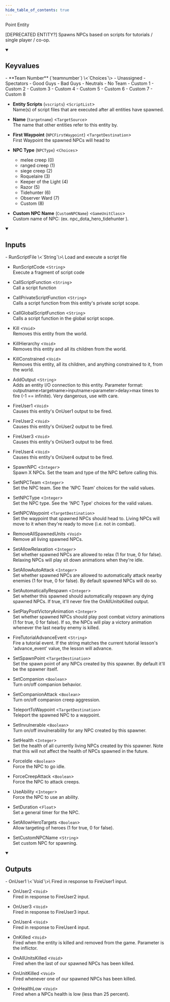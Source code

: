 ```yaml
---
hide_table_of_contents: true
---
```


<!---
!!!!!!
THIS PAGE IS AUTOGENERATED FROM GAME FGD DEFINITIONS!
DO NOT EDIT MANUALLY!
!!!!!!

In order to make edits, you can make an annotation file in /fgd_dump_overrides
-->


Point Entity

[DEPRECATED ENTITY?] Spawns NPCs based on scripts for tutorials / single player / co-op.

<details open>
<summary><h2>Keyvalues</h2></summary>
- **Team Number** (`teamnumber`) \<`Choices`\>
  - Unassigned 
  - Spectators 
  - Good Guys 
  - Bad Guys 
  - Neutrals 
  - No Team 
  - Custom 1 
  - Custom 2 
  - Custom 3 
  - Custom 4 
  - Custom 5 
  - Custom 6 
  - Custom 7 
  - Custom 8 


- **Entity Scripts** (`vscripts`) \<`ScriptList`\>\
Name(s) of script files that are executed after all entities have spawned.

- **Name** (`targetname`) \<`TargetSource`\>\
The name that other entities refer to this entity by.

- **First Waypoint** (`NPCFirstWaypoint`) \<`TargetDestination`\>\
First Waypoint the spawned NPCs will head to

- **NPC Type** (`NPCType`) \<`Choices`\>
  - melee creep (0) 
  - ranged creep (1) 
  - siege creep (2) 
  - Roquelaire (3) 
  - Keeper of the Light (4) 
  - Razor (5) 
  - Tidehunter (6) 
  - Observer Ward (7) 
  - Custom (8) 


- **Custom NPC Name** (`CustomNPCName`) \<`GameUnitClass`\>\
Custom name of NPC: (ex. npc_dota_hero_tidehunter ).


 </details>
<details open>
<summary><h2>Inputs</h2></summary>
- RunScriptFile \<`String`\>\
Load and execute a script file

- RunScriptCode \<`String`\>\
Execute a fragment of script code

- CallScriptFunction \<`String`\>\
Call a script function

- CallPrivateScriptFunction \<`String`\>\
Calls a script function from this entity's private script scope.

- CallGlobalScriptFunction \<`String`\>\
Calls a script function in the global script scope.

- Kill \<`Void`\>\
Removes this entity from the world.

- KillHierarchy \<`Void`\>\
Removes this entity and all its children from the world.

- KillConstrained \<`Void`\>\
Removes this entity, all its children, and anything constrained to it, from the world.

- AddOutput \<`String`\>\
Adds an entity I/O connection to this entity. Parameter format: outputname&gt;targetname>inputname&gt;parameter&gt;delay&gt;max times to fire (-1 == infinite). Very dangerous, use with care.

- FireUser1 \<`Void`\>\
Causes this entity's OnUser1 output to be fired.

- FireUser2 \<`Void`\>\
Causes this entity's OnUser2 output to be fired.

- FireUser3 \<`Void`\>\
Causes this entity's OnUser3 output to be fired.

- FireUser4 \<`Void`\>\
Causes this entity's OnUser4 output to be fired.

- SpawnNPC \<`Integer`\>\
Spawn X NPCs. Set the team and type of the NPC before calling this.

- SetNPCTeam \<`Integer`\>\
Set the NPC team. See the 'NPC Team' choices for the valid values.

- SetNPCType \<`Integer`\>\
Set the NPC type. See the 'NPC Type' choices for the valid values.

- SetNPCWaypoint \<`TargetDestination`\>\
Set the waypoint that spawned NPCs should head to. Living NPCs will move to it when they're ready to move (i.e. not in combat).

- RemoveAllSpawnedUnits \<`Void`\>\
Remove all living spawned NPCs.

- SetAllowRelaxation \<`Integer`\>\
Set whether spawned NPCs are allowed to relax (1 for true, 0 for false). Relaxing NPCs will play sit down animations when they're idle.

- SetAllowAutoAttack \<`Integer`\>\
Set whether spawned NPCs are allowed to automatically attack nearby enemies (1 for true, 0 for false). By default spawned NPCs will do so.

- SetAutomaticallyRespawn \<`Integer`\>\
Set whether this spawned should automatically respawn any dying spawned NPCs. If true, it'll never fire the OnAllUnitsKilled output.

- SetPlayPostVictoryAnimation \<`Integer`\>\
Set whether spawned NPCs should play post combat victory animations (1 for true, 0 for false). If so, the NPCs will play a victory animation whenever the last nearby enemy is killed.

- FireTutorialAdvanceEvent \<`String`\>\
Fire a tutorial event. If the string matches the current tutorial lesson's 'advance_event' value, the lesson will advance.

- SetSpawnPoint \<`TargetDestination`\>\
Set the spawn point of any NPCs created by this spawner. By default it'll be the spawner itself.

- SetCompanion \<`Boolean`\>\
Turn on/off companion behavior.

- SetCompanionAttack \<`Boolean`\>\
Turn on/off companion creep aggression.

- TeleportToWaypoint \<`TargetDestination`\>\
Teleport the spawned NPC to a waypoint.

- SetInvulnerable \<`Boolean`\>\
Turn on/off invulnerability for any NPC created by this spawner.

- SetHealth \<`Integer`\>\
Set the health of all currently living NPCs created by this spawner. Note that this will not affect the health of NPCs spawned in the future.

- ForceIdle \<`Boolean`\>\
Force the NPC to go idle.

- ForceCreepAttack \<`Boolean`\>\
Force the NPC to attack creeps.

- UseAbility \<`Integer`\>\
Force the NPC to use an ability.

- SetDuration \<`Float`\>\
Set a general timer for the NPC.

- SetAllowHeroTargets \<`Boolean`\>\
Allow targeting of heroes (1 for true, 0 for false).

- SetCustomNPCName \<`String`\>\
Set custom NPC for spawning.


 </details>
<details open>
<summary><h2>Outputs</h2></summary>
- OnUser1 \<`Void`\>\
Fired in response to FireUser1 input.

- OnUser2 \<`Void`\>\
Fired in response to FireUser2 input.

- OnUser3 \<`Void`\>\
Fired in response to FireUser3 input.

- OnUser4 \<`Void`\>\
Fired in response to FireUser4 input.

- OnKilled \<`Void`\>\
Fired when the entity is killed and removed from the game. Parameter is the inflictor.

- OnAllUnitsKilled \<`Void`\>\
Fired when the last of our spawned NPCs has been killed.

- OnUnitKilled \<`Void`\>\
Fired whenever one of our spawned NPCs has been killed.

- OnHealthLow \<`Void`\>\
Fired when a NPCs health is low (less than 25 percent).


 </details>